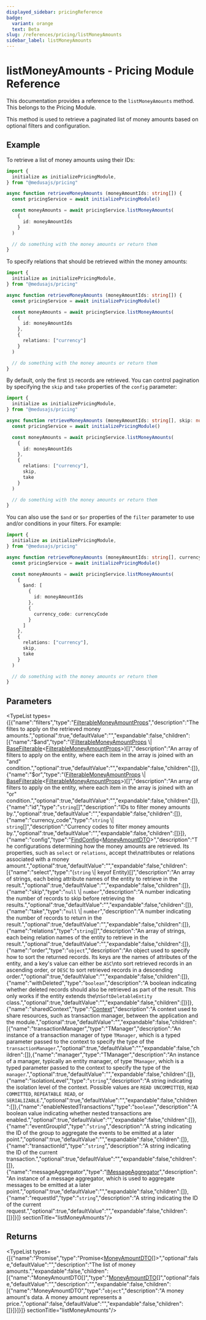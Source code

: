 ```yaml
---
displayed_sidebar: pricingReference
badge:
  variant: orange
  text: Beta
slug: /references/pricing/listMoneyAmounts
sidebar_label: listMoneyAmounts
---
```



# listMoneyAmounts - Pricing Module Reference

This documentation provides a reference to the `listMoneyAmounts` method. This belongs to the Pricing Module.

This method is used to retrieve a paginated list of money amounts based on optional filters and configuration.

## Example

To retrieve a list of money amounts using their IDs:

```ts
import {
  initialize as initializePricingModule,
} from "@medusajs/pricing"

async function retrieveMoneyAmounts (moneyAmountIds: string[]) {
  const pricingService = await initializePricingModule()

  const moneyAmounts = await pricingService.listMoneyAmounts(
    {
      id: moneyAmountIds
    }
  )

  // do something with the money amounts or return them
}
```

To specify relations that should be retrieved within the money amounts:

```ts
import {
  initialize as initializePricingModule,
} from "@medusajs/pricing"

async function retrieveMoneyAmounts (moneyAmountIds: string[]) {
  const pricingService = await initializePricingModule()

  const moneyAmounts = await pricingService.listMoneyAmounts(
    {
      id: moneyAmountIds
    },
    {
      relations: ["currency"]
    }
  )

  // do something with the money amounts or return them
}
```

By default, only the first `15` records are retrieved. You can control pagination by specifying the `skip` and `take` properties of the `config` parameter:

```ts
import {
  initialize as initializePricingModule,
} from "@medusajs/pricing"

async function retrieveMoneyAmounts (moneyAmountIds: string[], skip: number, take: number) {
  const pricingService = await initializePricingModule()

  const moneyAmounts = await pricingService.listMoneyAmounts(
    {
      id: moneyAmountIds
    },
    {
      relations: ["currency"],
      skip,
      take
    }
  )

  // do something with the money amounts or return them
}
```

You can also use the `$and` or `$or` properties of the `filter` parameter to use and/or conditions in your filters. For example:

```ts
import {
  initialize as initializePricingModule,
} from "@medusajs/pricing"

async function retrieveMoneyAmounts (moneyAmountIds: string[], currencyCode: string[], skip: number, take: number) {
  const pricingService = await initializePricingModule()

  const moneyAmounts = await pricingService.listMoneyAmounts(
    {
      $and: [
        {
          id: moneyAmountIds
        },
        {
          currency_code: currencyCode
        }
      ]
    },
    {
      relations: ["currency"],
      skip,
      take
    }
  )

  // do something with the money amounts or return them
}
```

## Parameters

<TypeList types={[{"name":"filters","type":"[FilterableMoneyAmountProps](../../interfaces/pricing.FilterableMoneyAmountProps.mdx)","description":"The filtes to apply on the retrieved money amounts.","optional":true,"defaultValue":"","expandable":false,"children":[{"name":"$and","type":"([FilterableMoneyAmountProps](../../interfaces/pricing.FilterableMoneyAmountProps.mdx) \\| [BaseFilterable](../../interfaces/pricing.BaseFilterable.mdx)&#60;[FilterableMoneyAmountProps](../../interfaces/pricing.FilterableMoneyAmountProps.mdx)&#62;)[]","description":"An array of filters to apply on the entity, where each item in the array is joined with an \"and\" condition.","optional":true,"defaultValue":"","expandable":false,"children":[]},{"name":"$or","type":"([FilterableMoneyAmountProps](../../interfaces/pricing.FilterableMoneyAmountProps.mdx) \\| [BaseFilterable](../../interfaces/pricing.BaseFilterable.mdx)&#60;[FilterableMoneyAmountProps](../../interfaces/pricing.FilterableMoneyAmountProps.mdx)&#62;)[]","description":"An array of filters to apply on the entity, where each item in the array is joined with an \"or\" condition.","optional":true,"defaultValue":"","expandable":false,"children":[]},{"name":"id","type":"`string`[]","description":"IDs to filter money amounts by.","optional":true,"defaultValue":"","expandable":false,"children":[]},{"name":"currency_code","type":"`string` \\| `string`[]","description":"Currency codes to filter money amounts by.","optional":true,"defaultValue":"","expandable":false,"children":[]}]},{"name":"config","type":"[FindConfig](../../interfaces/pricing.FindConfig.mdx)&#60;[MoneyAmountDTO](../../interfaces/pricing.MoneyAmountDTO.mdx)&#62;","description":"The configurations determining how the money amounts are retrieved. Its properties, such as `select` or `relations`, accept the\nattributes or relations associated with a money amount.","optional":true,"defaultValue":"","expandable":false,"children":[{"name":"select","type":"(`string` \\| keyof Entity)[]","description":"An array of strings, each being attribute names of the entity to retrieve in the result.","optional":true,"defaultValue":"","expandable":false,"children":[]},{"name":"skip","type":"`null` \\| `number`","description":"A number indicating the number of records to skip before retrieving the results.","optional":true,"defaultValue":"","expandable":false,"children":[]},{"name":"take","type":"`null` \\| `number`","description":"A number indicating the number of records to return in the result.","optional":true,"defaultValue":"","expandable":false,"children":[]},{"name":"relations","type":"`string`[]","description":"An array of strings, each being relation names of the entity to retrieve in the result.","optional":true,"defaultValue":"","expandable":false,"children":[]},{"name":"order","type":"`object`","description":"An object used to specify how to sort the returned records. Its keys are the names of attributes of the entity, and a key's value can either be `ASC`\nto sort retrieved records in an ascending order, or `DESC` to sort retrieved records in a descending order.","optional":true,"defaultValue":"","expandable":false,"children":[]},{"name":"withDeleted","type":"`boolean`","description":"A boolean indicating whether deleted records should also be retrieved as part of the result. This only works if the entity extends the\n`SoftDeletableEntity` class.","optional":true,"defaultValue":"","expandable":false,"children":[]}]},{"name":"sharedContext","type":"[Context](../../interfaces/pricing.Context.mdx)","description":"A context used to share resources, such as transaction manager, between the application and the module.","optional":true,"defaultValue":"","expandable":false,"children":[{"name":"transactionManager","type":"TManager","description":"An instance of a transaction manager of type `TManager`, which is a typed parameter passed to the context to specify the type of the `transactionManager`.","optional":true,"defaultValue":"","expandable":false,"children":[]},{"name":"manager","type":"TManager","description":"An instance of a manager, typically an entity manager, of type `TManager`, which is a typed parameter passed to the context to specify the type of the `manager`.","optional":true,"defaultValue":"","expandable":false,"children":[]},{"name":"isolationLevel","type":"`string`","description":"A string indicating the isolation level of the context. Possible values are `READ UNCOMMITTED`, `READ COMMITTED`, `REPEATABLE READ`, or `SERIALIZABLE`.","optional":true,"defaultValue":"","expandable":false,"children":[]},{"name":"enableNestedTransactions","type":"`boolean`","description":"A boolean value indicating whether nested transactions are enabled.","optional":true,"defaultValue":"","expandable":false,"children":[]},{"name":"eventGroupId","type":"`string`","description":"A string indicating the ID of the group to aggregate the events to be emitted at a later point.","optional":true,"defaultValue":"","expandable":false,"children":[]},{"name":"transactionId","type":"`string`","description":"A string indicating the ID of the current transaction.","optional":true,"defaultValue":"","expandable":false,"children":[]},{"name":"messageAggregator","type":"[IMessageAggregator](../../interfaces/pricing.IMessageAggregator.mdx)","description":"An instance of a message aggregator, which is used to aggregate messages to be emitted at a later point.","optional":true,"defaultValue":"","expandable":false,"children":[]},{"name":"requestId","type":"`string`","description":"A string indicating the ID of the current request.","optional":true,"defaultValue":"","expandable":false,"children":[]}]}]}  sectionTitle="listMoneyAmounts"/>

## Returns

<TypeList types={[{"name":"Promise","type":"Promise&#60;[MoneyAmountDTO](../../interfaces/pricing.MoneyAmountDTO.mdx)[]&#62;","optional":false,"defaultValue":"","description":"The list of money amounts.","expandable":false,"children":[{"name":"MoneyAmountDTO[]","type":"[MoneyAmountDTO](../../interfaces/pricing.MoneyAmountDTO.mdx)[]","optional":false,"defaultValue":"","description":"","expandable":false,"children":[{"name":"MoneyAmountDTO","type":"`object`","description":"A money amount's data. A money amount represents a price.","optional":false,"defaultValue":"","expandable":false,"children":[]}]}]}]}  sectionTitle="listMoneyAmounts"/>
